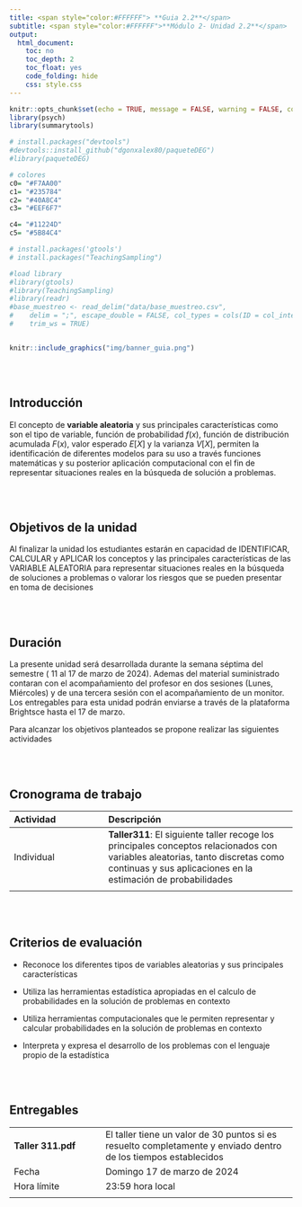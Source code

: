```yaml
---
title: <span style="color:#FFFFFF"> **Guia 2.2**</span>  
subtitle: <span style="color:#FFFFFF">**Módulo 2- Unidad 2.2**</span> 
output:
  html_document:
    toc: no
    toc_depth: 2
    toc_float: yes
    code_folding: hide
    css: style.css
---    
```


```r
knitr::opts_chunk$set(echo = TRUE, message = FALSE, warning = FALSE, comment = NA)
library(psych)
library(summarytools)

# install.packages("devtools")
#devtools::install_github("dgonxalex80/paqueteDEG")
#library(paqueteDEG)

# colores
c0= "#F7AA00"
c1= "#235784"
c2= "#40A8C4"
c3= "#EEF6F7"

c4= "#11224D"
c5= "#5B84C4"

# install.packages('gtools')
# install.packages("TeachingSampling")

#load library
#library(gtools)
#library(TeachingSampling)
#library(readr)
#base_muestreo <- read_delim("data/base_muestreo.csv", 
#    delim = ";", escape_double = FALSE, col_types = cols(ID = col_integer()), 
#    trim_ws = TRUE)



```

```r
knitr::include_graphics("img/banner_guia.png")
```


<br/><br/>



## **Introducción**

El concepto de **variable  aleatoria**  y sus principales características como son el tipo de variable,  función de probabilidad $f(x)$, función de distribución acumulada $F(x)$,  valor esperado $E[X]$ y la varianza $V[X]$, permiten la identificación de diferentes modelos para su uso a través funciones matemáticas y su posterior aplicación  computacional con el fin de representar situaciones reales en la búsqueda de solución a problemas. 

<br/><br/>

## **Objetivos de la unidad**

Al finalizar la unidad los estudiantes estarán  en  capacidad de IDENTIFICAR, CALCULAR y APLICAR los conceptos y las principales características  de las VARIABLE ALEATORIA para representar situaciones reales en la búsqueda de soluciones a problemas o valorar los riesgos que se pueden presentar en toma de decisiones

<br/><br/>

## **Duración**

La presente  unidad será desarrollada durante la semana séptima del semestre ( 11  al 17 de marzo de 2024). Ademas del material suministrado  contaran con el acompañamiento del profesor en dos sesiones (Lunes, Miércoles) y de una tercera sesión con el acompañamiento de un monitor. Los entregables para esta unidad podrán enviarse a través de la plataforma Brightsce hasta el  17 de marzo.

Para alcanzar los objetivos planteados se propone realizar las siguientes actividades

<br/><br/>

## **Cronograma de trabajo**


|Actividad      | Descripción                    | 
|:--------------|:-----------------------------  |
|Individual     |**Taller311**: El siguiente taller recoge los principales conceptos relacionados con variables aleatorias, tanto discretas como continuas y sus aplicaciones en la estimación de probabilidades|
|             |                                 |

<br/><br/>

## **Criterios de evaluación**

* Reconoce los diferentes tipos de variables aleatorias y sus principales características 

* Utiliza las herramientas estadística apropiadas en el calculo de probabilidades en la solución de problemas en contexto

* Utiliza herramientas computacionales que le permiten representar y calcular probabilidades en la solución de problemas en contexto

* Interpreta y expresa el desarrollo de los problemas con el lenguaje propio de la estadística

<br/><br/>

## **Entregables** 

|                   |                                       |
|:------------------|:--------------------------------------|
|**Taller 311.pdf** | El taller tiene un valor de 30 puntos si es resuelto completamente y enviado dentro de los tiempos establecidos |
| Fecha             | Domingo 17  de marzo de 2024 |
| Hora límite       | 23:59  hora  local           |
|             |                                 |

<br/><br/><br/><br/>

